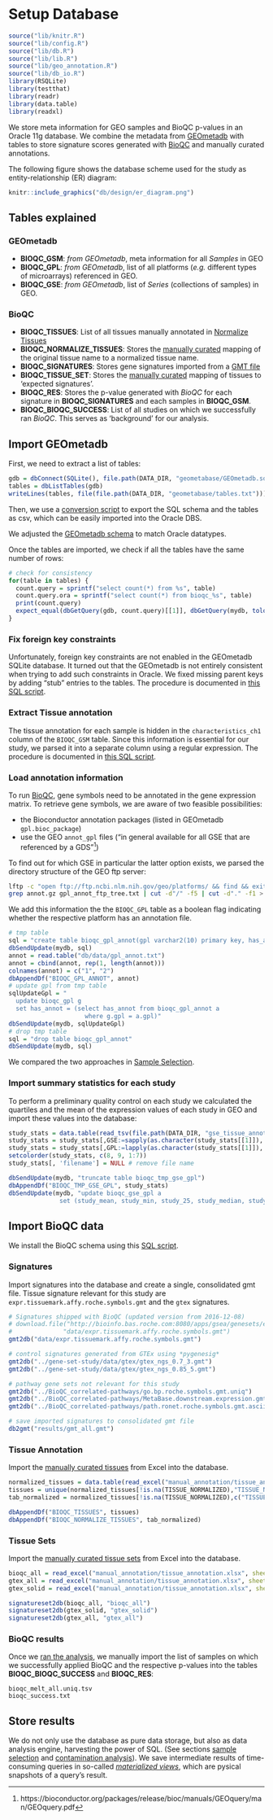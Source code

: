 # Setup Database {#setup-database}

```r
source("lib/knitr.R")
source("lib/config.R")
source("lib/db.R")
source("lib/lib.R")
source("lib/geo_annotation.R")
source("lib/db_io.R")
library(RSQLite)
library(testthat)
library(readr)
library(data.table)
library(readxl)
```

We store meta information for GEO samples and BioQC p-values in 
an Oracle 11g database. We combine the metadata from [GEOmetadb](https://www.bioconductor.org/packages/release/bioc/vignettes/GEOmetadb/inst/doc/GEOmetadb.html)
with tables to store signature scores generated with 
[BioQC](https://accio.github.io/BioQC) and manually curated annotations. 

The following figure shows the database scheme used for the study as entity-relationship (ER) diagram: 

```r
knitr::include_graphics("db/design/er_diagram.png")
```

## Tables explained

### GEOmetadb
* **BIOQC_GSM**: *from GEOmetadb*, meta information for all *Samples* in GEO
* **BIOQC_GPL**: *from GEOmetadb*, list of all platforms (*e.g.* different types of microarrays) referenced in GEO. 
* **BIOQC_GSE**: *from GEOmetadb*, list of *Series* (collections of samples) in GEO. 

### BioQC
* **BIOQC_TISSUES**: List of all tissues manually annotated in [Normalize Tissues](#normalize-tissues)
* **BIOQC_NORMALIZE_TISSUES**: Stores the [manually curated](#normalize-tissues) mapping of the original tissue name to a normalized tissue name.
* **BIOQC_SIGNATURES**: Stores gene signatures imported from a  [GMT file](http://software.broadinstitute.org/cancer/software/gsea/wiki/index.php/Data_formats#GMT:_Gene_Matrix_Transposed_file_format_.28.2A.gmt.29)
* **BIOQC_TISSUE_SET**: Stores the [manually curated](#tissue-signatures) mapping of tissues to 'expected signatures'. 
* **BIOQC_RES**: Stores the p-value generated with *BioQC* for each signature in **BIOQC_SIGNATURES** and each samples in **BIOQC_GSM**. 
* **BIOQC_BIOQC_SUCCESS**: List of all studies on which we successfully ran *BioQC*. This serves as 'background' for our analysis. 


## Import GEOmetadb

First, we need to extract a list of tables:  
```r
gdb = dbConnect(SQLite(), file.path(DATA_DIR, "geometabase/GEOmetadb.sqlite"))
tables = dbListTables(gdb)
writeLines(tables, file(file.path(DATA_DIR, "geometabase/tables.txt")))
```

Then, we use a [conversion script](https://github.com/grst/BioQC_GEO_analysis/blob/master/db/geometadb2csv.sh) to 
export the SQL schema and the tables as csv, which can be easily imported into the Oracle DBS. 

We adjusted the [GEOmetadb schema](https://github.com/grst/BioQC_GEO_analysis/blob/master/db/geometadb_schema.sql) to match 
Oracle datatypes. 

Once the tables are imported, we check if all the tables have the same number of rows: 
```r
# check for consistency 
for(table in tables) {
  count.query = sprintf("select count(*) from %s", table)
  count.query.ora = sprintf("select count(*) from bioqc_%s", table)
  print(count.query)
  expect_equal(dbGetQuery(gdb, count.query)[[1]], dbGetQuery(mydb, tolower(count.query.ora))[[1]])
}
```


### Fix foreign key constraints

Unfortunately, foreign key constraints are not enabled in the GEOmetadb SQLite database. It turned out that the GEOmetadb is not entirely consistent when trying to add such constraints in Oracle. We fixed missing 
parent keys by adding "stub" entries to the tables. The procedure is documented in 
[this SQL script](https://github.com/grst/BioQC_GEO_analysis/blob/master/db/update_geometabase.sql). 


### Extract Tissue annotation

The tissue annotation for each sample is hidden in the `characteristics_ch1` column of the `BIOQC_GSM` table. Since this information is 
essential for our study, we parsed it into a separate column using a regular expression. The procedure is documented in 
[this SQL script](https://github.com/grst/BioQC_GEO_analysis/blob/master/db/update_geometabase.sql). 


### Load annotation information

To run [BioQC](https://accio.github.io/BioQC), gene symbols need to be annotated in the gene expression matrix.
To retrieve gene symbols, we are aware of two feasible possibilities: 

* the Bioconductor annotation packages (listed in GEOmetadb `gpl.bioc_package`)
* use the GEO `annot_gpl` files ("in general available for all GSE that are referenced by a GDS"[^1]) 

[^1]: https://bioconductor.org/packages/release/bioc/manuals/GEOquery/man/GEOquery.pdf

To find out for which GSE in particular the latter option exists, we parsed the directory structure of the
GEO ftp server: 

```bash
lftp -c "open ftp://ftp.ncbi.nlm.nih.gov/geo/platforms/ && find && exit" > gpl_annot_ftp_tree.txt
grep annot.gz gpl_annot_ftp_tree.txt | cut -d"/" -f5 | cut -d"." -f1 > gpl_annot.txt
```

We add this information the the `BIOQC_GPL` table as a boolean flag indicating whether the respective
platform has an annotation file. 

```r
# tmp table
sql = "create table bioqc_gpl_annot(gpl varchar2(10) primary key, has_annot number(1))"
dbSendUpdate(mydb, sql)
annot = read.table("db/data/gpl_annot.txt")
annot = cbind(annot, rep(1, length(annot)))
colnames(annot) = c("1", "2")
dbAppendDf("BIOQC_GPL_ANNOT", annot)
# update gpl from tmp table
sqlUpdateGpl = "
  update bioqc_gpl g
  set has_annot = (select has_annot from bioqc_gpl_annot a
                     where g.gpl = a.gpl)"
dbSendUpdate(mydb, sqlUpdateGpl)
# drop tmp table
sql = "drop table bioqc_gpl_annot"
dbSendUpdate(mydb, sql)
```

We compared the two approaches in [Sample Selection](#sample-selection). 

### Import summary statistics for each study 

To perform a preliminary quality control on each study we calculated the quartiles and the mean of the expression values 
of each study in GEO and import these values into the database: 

```r
study_stats = data.table(read_tsv(file.path(DATA_DIR, "gse_tissue_annot/study_stats.txt")))
study_stats = study_stats[,GSE:=sapply(as.character(study_stats[[1]]), geoIdFromPath)]
study_stats = study_stats[,GPL:=lapply(as.character(study_stats[[1]]), gplFromPath)]
setcolorder(study_stats, c(8, 9, 1:7))
study_stats[, 'filename'] = NULL # remove file name

dbSendUpdate(mydb, "truncate table bioqc_tmp_gse_gpl")
dbAppendDf("BIOQC_TMP_GSE_GPL", study_stats)
dbSendUpdate(mydb, "update bioqc_gse_gpl a
              set (study_mean, study_min, study_25, study_median, study_75, study_max) = (select study_mean, study_min, study_25, study_median, study_75, study_max from bioqc_tmp_gse_gpl b where a.gse = b.gse and (a.gpl = b.gpl or b.gpl is NULL))")
```

## Import BioQC data
We install the BioQC schema using this [SQL script](https://github.com/grst/BioQC_GEO_analysis/blob/master/db/bioqc_schema.sql). 

### Signatures

Import signatures into the database and create a single, consolidated gmt file. Tissue signature relevant for this
study are `expr.tissuemark.affy.roche.symbols.gmt` and the `gtex` signatures. 
```r
# Signatures shipped with BioQC (updated version from 2016-12-08)
# download.file("http://bioinfo.bas.roche.com:8080/apps/gsea/genesets/exp.tissuemark.bioqc.roche.symbols.gmt",
#              "data/expr.tissuemark.affy.roche.symbols.gmt")
gmt2db("data/expr.tissuemark.affy.roche.symbols.gmt")

# control signatures generated from GTEx using *pygenesig*
gmt2db("../gene-set-study/data/gtex/gtex_ngs_0.7_3.gmt")
gmt2db("../gene-set-study/data/gtex/gtex_ngs_0.85_5.gmt")

# pathway gene sets not relevant for this study 
gmt2db("../BioQC_correlated-pathways/go.bp.roche.symbols.gmt.uniq")
gmt2db("../BioQC_correlated-pathways/MetaBase.downstream.expression.gmt")
gmt2db("../BioQC_correlated-pathways/path.ronet.roche.symbols.gmt.ascii")

# save imported signatures to consolidated gmt file
db2gmt("results/gmt_all.gmt")
```


### Tissue Annotation

Import the [manually curated tissues](https://github.com/grst/BioQC_GEO_analysis/blob/master/manual_annotation/normalize_tissues.xlsx) from Excel into the database. 
```r
normalized_tissues = data.table(read_excel("manual_annotation/tissue_annotation.xlsx", sheet = 1))
tissues = unique(normalized_tissues[!is.na(TISSUE_NORMALIZED),"TISSUE_NORMALIZED", with=FALSE])
tab_normalized = normalized_tissues[!is.na(TISSUE_NORMALIZED),c("TISSUE", "TISSUE_NORMALIZED"), with=FALSE]

dbAppendDf("BIOQC_TISSUES", tissues)
dbAppendDf("BIOQC_NORMALIZE_TISSUES", tab_normalized)

```

### Tissue Sets

Import the [manually curated tissue sets](https://github.com/grst/BioQC_GEO_analysis/blob/master/manual_annotation/tissue_sets.xlsx) from Excel into the database. 
```r
bioqc_all = read_excel("manual_annotation/tissue_annotation.xlsx", sheet = 3)
gtex_all = read_excel("manual_annotation/tissue_annotation.xlsx", sheet=4)
gtex_solid = read_excel("manual_annotation/tissue_annotation.xlsx", sheet=5)

signatureset2db(bioqc_all, "bioqc_all")
signatureset2db(gtex_solid, "gtex_solid")
signatureset2db(gtex_all, "gtex_all")

```

### BioQC results {#import-bioqc-results}
Once we [ran the analysis](#sample-processing), we manually import the list of samples on which we successfully applied BioQC and the respective p-values into the tables **BIOQC_BIOQC_SUCCESS** and **BIOQC_RES**:

```
bioqc_melt_all.uniq.tsv
bioqc_success.txt
```

## Store results
We do not only use the database as pure data storage, but also as data analysis engine, harvesting the power of SQL. (See sections [sample selection](#sample-selection) and [contamination analysis](#contamination-analysis)). We save intermediate results of time-consuming queries in so-called [*materialized views*](https://docs.oracle.com/cd/B10501_01/server.920/a96567/repmview.htm), which are pysical snapshots of a query's result. 
